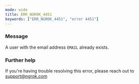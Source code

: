 ```yaml
---
mode: wide
title: ERR_NGROK_4451
keywords: ["ERR_NGROK_4451", "error 4451"]
---
```


### Message

A user with the email address `EMAIL` already exists.

### Further help

If you're having trouble resolving this error, please reach out to [support@ngrok.com](mailto:support@ngrok.com?subject=Help%20with%20ERR_NGROK_4451)
